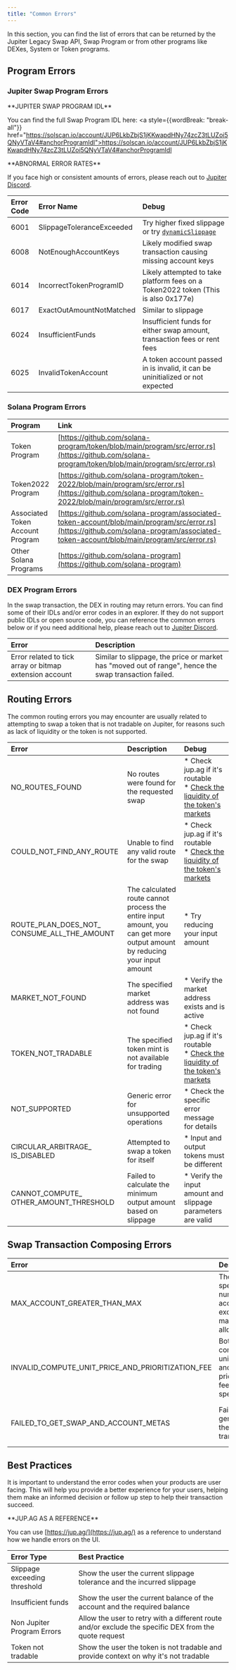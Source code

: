 ```yaml
---
title: "Common Errors"
---
```


In this section, you can find the list of errors that can be returned by the Jupiter Legacy Swap API, Swap Program or from other programs like DEXes, System or Token programs.

## Program Errors

### Jupiter Swap Program Errors

<Info>
  **JUPITER SWAP PROGRAM IDL**

  You can find the full Swap Program IDL here: <a style={{wordBreak: "break-all"}} href="https://solscan.io/account/JUP6LkbZbjS1jKKwapdHNy74zcZ3tLUZoi5QNyVTaV4#anchorProgramIdl">https://solscan.io/account/JUP6LkbZbjS1jKKwapdHNy74zcZ3tLUZoi5QNyVTaV4#anchorProgramIdl</a>
</Info>

<Note>
  **ABNORMAL ERROR RATES**

  If you face high or consistent amounts of errors, please reach out to [Jupiter Discord](https://discord.gg/jup).
</Note>

| Error Code | Error Name                | Debug                                                                                                                     |
| :--------- | :------------------------ | :------------------------------------------------------------------------------------------------------------------------- |
| 6001       | SlippageToleranceExceeded | Try higher fixed slippage or try [`dynamicSlippage`](/docs/swap/send-swap-transaction#how-jupiter-estimates-slippage) |
| 6008       | NotEnoughAccountKeys      | Likely modified swap transaction causing missing account keys                                                             |
| 6014       | IncorrectTokenProgramID   | Likely attempted to take platform fees on a Token2022 token (This is also 0x177e)                                         |
| 6017       | ExactOutAmountNotMatched  | Similar to slippage                                                                                                       |
| 6024       | InsufficientFunds         | Insufficient funds for either swap amount, transaction fees or rent fees                                                  |
| 6025       | InvalidTokenAccount       | A token account passed in is invalid, it can be uninitialized or not expected                                             |

### Solana Program Errors

| Program                          | Link                                                                                                                                                                                   |
| :-------------------------------- | :---------------------------------------------------------------------------------------------------------------------- |
| Token Program                    | [https://github.com/solana-program/token/blob/main/program/src/error.rs](https://github.com/solana-program/token/blob/main/program/src/error.rs)                                       |
| Token2022 Program                | [https://github.com/solana-program/token-2022/blob/main/program/src/error.rs](https://github.com/solana-program/token-2022/blob/main/program/src/error.rs)                             |
| Associated Token Account Program | [https://github.com/solana-program/associated-token-account/blob/main/program/src/error.rs](https://github.com/solana-program/associated-token-account/blob/main/program/src/error.rs) |
| Other Solana Programs            | [https://github.com/solana-program](https://github.com/solana-program)                                                                                                                 |

### DEX Program Errors

In the swap transaction, the DEX in routing may return errors. You can find some of their IDLs and/or error codes in an explorer. If they do not support public IDLs or open source code, you can reference the common errors below or if you need additional help, please reach out to [Jupiter Discord](https://discord.gg/jup).

| Error                                                   | Description                                                                                           |
| :------------------------------------------------------- | :----------------------------------------------------------------------------------------------------- |
| Error related to tick array or bitmap extension account | Similar to slippage, the price or market has "moved out of range", hence the swap transaction failed. |

## Routing Errors

The common routing errors you may encounter are usually related to attempting to swap a token that is not tradable on Jupiter, for reasons such as lack of liquidity or the token is not supported.


| Error | Description | Debug |
| :--- | :--- | :--- |
| NO\_ROUTES\_FOUND | No routes were found for the requested swap | * Check jup.ag if it's routable <br/> * [Check the liquidity of the token's markets](https://support.jup.ag/hc/en-us/articles/18453861473436-Why-is-this-token-not-tradable-on-Jupiter) |
| COULD\_NOT\_FIND\_ANY\_ROUTE | Unable to find any valid route for the swap | * Check jup.ag if it's routable <br/> * [Check the liquidity of the token's markets](https://support.jup.ag/hc/en-us/articles/18453861473436-Why-is-this-token-not-tradable-on-Jupiter) |
| ROUTE\_PLAN\_DOES\_NOT\_   CONSUME\_ALL\_THE\_AMOUNT | The calculated route cannot process the entire input amount, you can get more output amount by reducing your input amount | * Try reducing your input amount |
| MARKET\_NOT\_FOUND | The specified market address was not found | * Verify the market address exists and is active |
| TOKEN\_NOT\_TRADABLE | The specified token mint is not available for trading | * Check jup.ag if it's routable <br/> * [Check the liquidity of the token's markets](https://support.jup.ag/hc/en-us/articles/18453861473436-Why-is-this-token-not-tradable-on-Jupiter) |
| NOT\_SUPPORTED | Generic error for unsupported operations | * Check the specific error message for details |
| CIRCULAR\_ARBITRAGE\_   IS\_DISABLED | Attempted to swap a token for itself | * Input and output tokens must be different |
| CANNOT\_COMPUTE\_   OTHER\_AMOUNT\_THRESHOLD | Failed to calculate the minimum output amount based on slippage | * Verify the input amount and slippage parameters are valid |

## Swap Transaction Composing Errors

| Error                                                   | Description                                                   | Debug                                                           |
| :------------------------------------------------------- | :------------------------------------------------------------- | :--------------------------------------------------------------- |
| MAX\_ACCOUNT\_GREATER\_THAN\_MAX                        | The specified number of accounts exceeds the maximum allowed  | * Reduce the number of accounts in the transaction              |
| INVALID\_COMPUTE\_UNIT\_PRICE\_AND\_PRIORITIZATION\_FEE | Both compute unit price and prioritization fee were specified | - Use either compute unit price or prioritization fee, not both |
| FAILED\_TO\_GET\_SWAP\_AND\_ACCOUNT\_METAS              | Failed to generate the swap transaction                       | * Check the error message for specific details                  |

## Best Practices

It is important to understand the error codes when your products are user facing. This will help you provide a better experience for your users, helping them make an informed decision or follow up step to help their transaction succeed.

<Tip>
  **JUP.AG AS A REFERENCE**

  You can use [https://jup.ag/](https://jup.ag/) as a reference to understand how we handle errors on the UI.
</Tip>

| Error Type                   | Best Practice                                                                                         |
| :---------------------------- | :----------------------------------------------------------------------------------------------------- |
| Slippage exceeding threshold | Show the user the current slippage tolerance and the incurred slippage                                |
| Insufficient funds           | Show the user the current balance of the account and the required balance                             |
| Non Jupiter Program Errors   | Allow the user to retry with a different route and/or exclude the specific DEX from the quote request |
| Token not tradable           | Show the user the token is not tradable and provide context on why it's not tradable                  |
